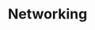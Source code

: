 ---
type: general
credit:
- Minh Duong
featured: false
location: Siebel CS 2405
recording: 'https://youtu.be/az12sv5HTbQ'
slides: networking.pdf
tags:
- networking
- osi model
- tcp
- ip
- udp
- mitm
- wireshark
- burp suite
time_start: 2021-11-11T18:00:00.000000-06:00
title: Networking
week_number: 11
---
